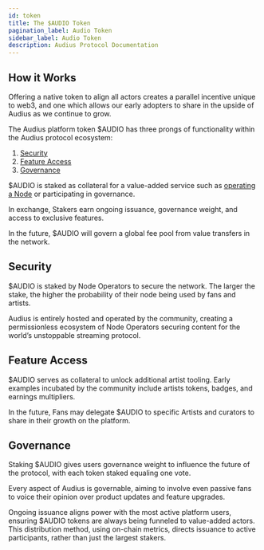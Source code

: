 ```yaml
---
id: token
title: The $AUDIO Token
pagination_label: Audio Token
sidebar_label: Audio Token
description: Audius Protocol Documentation
---
```


## How it Works

Offering a native token to align all actors creates a parallel incentive unique to web3, and one
which allows our early adopters to share in the upside of Audius as we continue to grow.

The Audius platform token $AUDIO has three prongs of functionality within the Audius protocol
ecosystem:

1. [Security](#security)
2. [Feature Access](#feature-access)
3. [Governance](#governance)

$AUDIO is staked as collateral for a value-added service such as
[operating a Node](/node-operator/overview) or participating in governance.

In exchange, Stakers earn ongoing issuance, governance weight, and access to exclusive features.

In the future, $AUDIO will govern a global fee pool from value transfers in the network.

## Security

$AUDIO is staked by Node Operators to secure the network. The larger the stake, the higher the
probability of their node being used by fans and artists.

Audius is entirely hosted and operated by the community, creating a permissionless ecosystem of Node
Operators securing content for the world’s unstoppable streaming protocol.

## Feature Access

$AUDIO serves as collateral to unlock additional artist tooling. Early examples incubated by the
community include artists tokens, badges, and earnings multipliers.

In the future, Fans may delegate $AUDIO to specific Artists and curators to share in their growth on
the platform.

## Governance

Staking $AUDIO gives users governance weight to influence the future of the protocol, with each
token staked equaling one vote.

Every aspect of Audius is governable, aiming to involve even passive fans to voice their opinion
over product updates and feature upgrades.

Ongoing issuance aligns power with the most active platform users, ensuring $AUDIO tokens are always
being funneled to value-added actors. This distribution method, using on-chain metrics, directs
issuance to active participants, rather than just the largest stakers.
